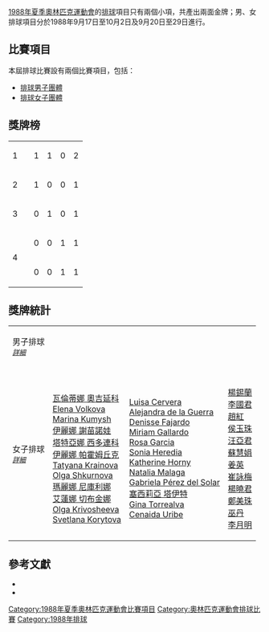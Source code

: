 [[1988年夏季奧林匹克運動會|1988年夏季奧林匹克運動會]]的[[排球|排球]]項目只有兩個小項，共產出兩面金牌；男、女排球項目分於1988年9月17日至10月2日及9月20日至29日進行。

== 比賽項目 ==
本屆排球比賽設有兩個比賽項目，包括：
* [[1988年夏季奧林匹克運動會男子排球比賽|排球男子團體]]
* [[1988年夏季奧林匹克運動會女子排球比賽|排球女子團體]]

== 獎牌榜 ==
{| {{RankedMedalTable}}
|-
| 1
| align=left | {{flagIOC|URS|1988年夏季}} || 1 || 1 || 0 || 2
|-
| 2
| align=left | {{flagIOC|USA|1988年夏季}} || 1 || 0 || 0 || 1
|-
| 3
| align=left | {{flagIOC|PER|1988年夏季}} || 0 || 1 || 0 || 1
|-
| rowspan=2 | 4
| align=left | {{flagIOC|ARG|1988年夏季}} || 0 || 0 || 1 || 1
|-
| align=left | {{flagIOC|CHN|1988年夏季}} || 0 || 0 || 1 || 1
|}

== 獎牌統計 ==
{| {{MedalistTable|type=項目}}
|-
| 男子排球<br /><span style="font-size:smaller;">''[[1988年夏季奧林匹克運動會男子排球比賽|詳細]]''</span>
| {{flagIOCteam|USA|1988年夏季}}
| {{flagIOCteam|URS|1988年夏季}}
| {{flagIOCteam|ARG|1988年夏季}}
|-
| 女子排球<br /><span style="font-size:smaller;">''[[1988年夏季奧林匹克運動會女子排球比賽|詳細]]''</span>
| {{flagIOCteam|URS|1988年夏季}}<br />[[瓦倫蒂娜_奧吉延科|瓦倫蒂娜 奧吉延科]]<br />[[Elena_Volkova|Elena Volkova]]<br />[[Marina_Kumysh|Marina Kumysh]]<br />[[伊麗娜_謝苗諾娃|伊麗娜 謝苗諾娃]]<br />[[塔特亞娜_西多連科|塔特亞娜 西多連科]]<br />[[伊麗娜_帕霍姆丘克|伊麗娜 帕霍姆丘克]]<br />[[Tatyana_Krainova|Tatyana Krainova]]<br />[[Olga_Shkurnova|Olga Shkurnova]]<br />[[瑪麗娜_尼庫利娜|瑪麗娜 尼庫利娜]]<br />[[艾蓮娜_切布金娜|艾蓮娜 切布金娜]]<br />[[Olga_Krivosheeva|Olga Krivosheeva]]<br />[[Svetlana_Korytova|Svetlana Korytova]]   
| {{flagIOCteam|PER|1988年夏季}} <br />[[Luisa_Cervera|Luisa Cervera]]<br />[[Alejandra_de_la_Guerra|Alejandra de la Guerra]]<br />[[Denisse_Fajardo|Denisse Fajardo]]<br />[[Miriam_Gallardo|Miriam Gallardo]]<br />[[Rosa_Garcia|Rosa Garcia]]<br />[[Sonia_Heredia|Sonia Heredia]]<br />[[Katherine_Horny|Katherine Horny]]<br />[[Natalia_Malaga|Natalia Malaga]]<br />[[Gabriela_Pérez_del_Solar|Gabriela Pérez del Solar]]<br />[[塞西莉亞_塔伊特|塞西莉亞 塔伊特]]<br />[[Gina_Torrealva|Gina Torrealva]]<br />[[Cenaida_Uribe|Cenaida Uribe]]
| {{flagIOCteam|CHN|1988年夏季}}<br />[[楊錫蘭|楊錫蘭]]<br />[[李國君|李國君]]<br />[[趙紅|趙紅]]<br />[[侯玉珠|侯玉珠]]<br />[[汪亞君|汪亞君]]<br />[[蘇慧娟|蘇慧娟]]<br />[[姜英|姜英]]<br />[[崔詠梅|崔詠梅]]<br />[[楊曉君|楊曉君]]<br />[[郑美珠_(排球运动员)|鄭美珠]]<br />[[巫丹|巫丹]]<br />[[李月明|李月明]]  

|}

== 參考文獻 ==
<div class="references-small">
* {{en}}{{cite web |title=Men Volleyball Olympic Games Seoul (KOR) 1988 - 17.09-02.10 Winner United States |publisher=todor66.com |date=2010年1月14日 |accessdate=2010年7月6日 |url=http://www.todor66.com/volleyball/Olympics/Men_1988.html |archive-date=2010年3月3日 |archive-url=https://web.archive.org/web/20100303015233/http://www.todor66.com/volleyball/Olympics/Men_1988.html |dead-url=yes }}
* {{en}}{{cite web |title=Women Volleyball Olympic Games 1988 Seoul (KOR) - 20-29.09 Winner Soviet Union |publisher=todor66.com |date=2010年5月4日 |accessdate=2010年7月6日 |url=http://www.todor66.com/volleyball/Olympics/Women_1988.html |archive-date=2020年2月12日 |archive-url=https://web.archive.org/web/20200212000945/http://todor66.com/volleyball/Olympics/Women_1988.html |dead-url=no }}
</div>

{{奥林匹克运动会排球比赛}}

[[Category:1988年夏季奧林匹克運動會比賽項目|Category:1988年夏季奧林匹克運動會比賽項目]]
[[Category:奧林匹克運動會排球比賽|Category:奧林匹克運動會排球比賽]]
[[Category:1988年排球|Category:1988年排球]]